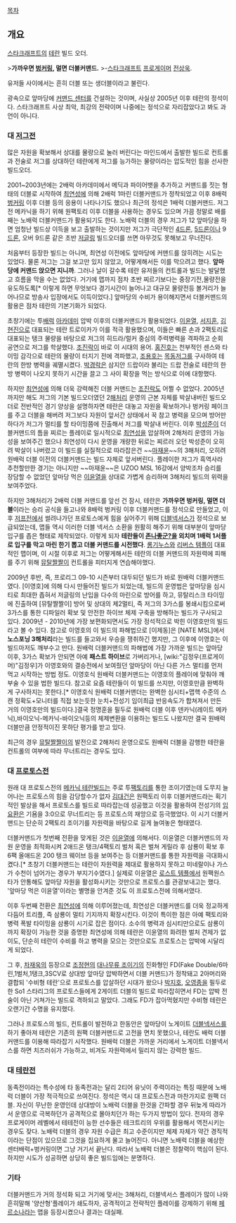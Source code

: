 [[목차]]
== 개요 ==
[[스타크래프트]]의 [[테란]] 빌드 오더.

>'''가까우면 [[벙커링]], 멀면 더블커맨드.'''
>-[[스타크래프트]] [[프로게이머]] [[전상욱]].

유저들 사이에서는 흔히 더블 또는 생더블이라고 불린다.

광속으로 앞마당에 [[커맨드 센터]]를 건설하는 것이며, 사실상 2005년 이후 테란의 정석이다. 스타크래프트 사상 최악, 최강의 전략이며 나중에는 정석으로 자리잡았다고 봐도 과언이 아니다.

=== 대 [[저그]]전 === 
많은 자원을 확보해서 상대를 물량으로 눌러 버린다는 마인드에서 출발한 빌드로 컨트롤과 전술로 저그를 상대하던 테란에게 저그를 능가하는 물량이라는 압도적인 힘을 선사한 빌드오더. 

2001~2003년에는 2배럭 아카데미에서 메딕과 파이어뱃을 추가하고 커맨드를 짓는 형태의 더블로 시작하여 [[최연성]]에 의해 2배럭 1마린 더블커맨드가 정착되었고 이후 8배럭 [[벙커링]] 이후 더블 등의 응용이 나타나기도 했으나 최근의 정석은 1배럭 더블커맨드. 저그전 메카닉을 하기 위해 원팩토리 이후 더블을 사용하는 경우도 있으며 가끔 정말로 배를 째는 노배럭 더블커맨드가 활용되기도 한다. 노배럭 더블의 경우 저그가 12 앞마당을 하면 엄청난 빌드상 이득을 보고 출발하는 것이지만 저그가 극단적인 [[4드론]], [[5드론]]이나 9[[드론]], 오버 9드론 같은 초반 [[저글링]] 빌드오더를 쓰면 아무것도 못해보고 무너진다.

처음부터 등장한 빌드는 아니며, 최연성 이전에도 앞마당에 커맨드를 앉히려는 시도는 있었다. 물론 저그는 그걸 보고만 있지 않았고, 어떻게해서든 이를 막으려고 했다. '''앞마당에 커맨드 앉으면 지니까'''. 그러나 날이 갈수록 테란 유저들의 컨트롤과 빌드는 발달했고 흐름을 막을 수는 없었다. 거기에 맵까지 점차 초반 찌르기보다는 중장기전,물량전을 유도하도록[* 이렇게 하면 무엇보다 경기시간이 늘어나고 대규모 물량전등 볼거리가 늘어나므로 방송사 입장에서도 이득이었다.] 앞마당의 수비가 용이해지면서 더블커맨드의 활용은 점차 테란의 기본기화가 되었다.

초창기에는 투[[배럭]] [[아카데미]] 압박 이후의 더블커맨드가 활용되었다. [[이윤열]], [[서지훈]], [[김현진]]으로 대표되는 테란 트로이카가 이를 적극 활용했으며, 이들은 빠른 손과 2팩토리로 대표되는 탱크 물량을 바탕으로 저그의 히드라/럴커 중심의 주력병력을 격파하고 순회공연으로 저그를 학살했다. [[조진락]]이 바로 이 시대의 용어. [[홍진호]]는 천부적인 센스와 타이밍 감각으로 테란의 물량이 터지기 전에 격파했고, [[조용호]]는 [[목동저그]]를 구사하여 테란의 한방 병력을 궤멸시켰다. [[박경락]]은 삼지안 드랍이라 불리는 드랍 전술로 테란의 한방 병력이 나오지 못하기 시간을 끌고 그 사이 확장을 먹는 방식으로 이에 대항했다.

하지만 [[최연성]]에 의해 더욱 강력해진 더블 커맨드는 [[조진락]]도 어쩔 수 없었다. 2005년 까지만 해도 저그의 기본 빌드오더였던 2[[해처리]] 운영의 근본 자체를 박살내버린 빌드오더로 전반적인 경기 양상을 설명하자면 테란은 대놓고 자원을 확보하거나 벙커링 페이크를 주고 더블을 해버려 저그보다 자원이 앞서간 상태에서 꾹 참고 병력을 모으며 방어만 하다가 저그가 멀티를 할 타이밍쯤에 진출해서 저그를 박살내 버린다. 이후 [[박성준]]이 더블커맨드의 틈을 찌르는 플레이로 일시적으로 [[최연성]]을 압살하며 2해처리 운영의 가능성을 보여주긴 했으나 최연성이 다시 운영을 개량한 뒤로는 찌르러 오던 박성준이 오히려 박살이 나버렸고 이 빌드를 실질적으로 따라잡은건 ~~[[마재윤]]~~의 3해처리, 오히려 원배럭 더블 이전의 더블커맨드는 빌드 자체로 앞서버린다. 플레이한 저그가 흑역사라 추천할만한 경기는 아니지만 ~~마재윤~~은 UZOO MSL 16강에서 양박조차 승리를 장담할 수 없었던 앞마당 먹은 [[이윤열]]을 상대로 가볍게 승리하며 3해처리 빌드의 위력을 보여주었다.

하지만 3해처리가 2배럭 더블 커맨드를 앞선 건 잠시, 테란은 '''가까우면 벙커링, 멀면 더블'''이라는 승리 공식을 들고나와 8배럭 벙커링 이후 더블커맨드를 정석으로 만들었고, 이후 [[저프전]]에서 썰려나가던 프로토스에게 힘을 실어주기 위해 [[더블넥서스]]가 정석으로 보급되었는데, 맵들 역시 이러한 더블 넥서스 소환을 원활히 해주기 위해 대부분이 앞마당 입구를 좁은 형태로 제작되었다. 이렇게 되자 '''테란들이 [[존나좋군?]]을 외치며 1배럭 1서플로 입구를 막고 마린 한기 뽑고 더블 커맨드를 시전했다'''. [[롱기누스]]와 [[리버스 템플]]이 대표적인 맵이며, 이 시절 이후로 저그는 어떻게해서든 테란의 더블 커맨드의 자원력에 피해를 주기 위해 [[뮤탈짤짤이]] 컨트롤을 피터지게 연습해야했다.

2009년 후반, 즉, 프로리그 09-10 시즌부터 대두되던 빌드가 바로 원배럭 더블커맨드였다. [이영호]에 의해 다시 만들어진 빌드가 되었는데, 빌드의 운영법은 앞마당을 심시티로 최대한 좁혀서 저글링의 난입을 다수의 마린으로 방어를 하고, 뮤탈리스크 타이밍에 진출하여 [뮤탈짤짤이] 방어 및 상대의 제2멀티, 즉 저그의 3가스를 봉쇄시킴으로써 3가스를 통한 디파일러 확보 및 안전한 하이브 체제 구축을 방해하는 빌드가 구사되고 있다. 2009년 - 2010년에 가장 보편화되면서도 가장 정석적으로 박힌 이영호만의 빌드라고 볼 수 있다. 참고로 이영호의 이 빌드의 파해법으로 [이제동]은 [NATE MSL]에서 '''노스포닝 3해처리'''라는 빌드를 들고와서 우승을 쟁취하긴 했지만, 그 이후에 이영호는 이 빌드마저도 깨부수고 만다. 원배럭 더블커맨드의 파해법에 가장 가까운 빌드는 앞마당 이후, 3가스 확보가 안되면 아예 '''패스트 하이브'''로 가버리거나, [wiki:"김정우(프로게이머)"김정우]가 이영호와의 결승전에서 보여줬던 앞마당이 아닌 다른 가스 멀티를 먼저 먹고 시작하는 방법 정도. 이영호식 원배럭 더블커맨드는 이영호의 플레이에 맞춰야 깨부술 수 있을 법한 빌드다. 참고로 요즘 테란들이 이 빌드를 쓰지만, 이영호만큼 완벽하게 구사하지는 못한다.[* 이영호식 원배럭 더블커맨더는 완벽한 심시티+맵핵 수준의 스캔 정확도+모니터를 직접 보는듯한 눈치+전성기 임이최급 반응속도가 합쳐져서 만든 거의 이영호만의 빌드이다.]결국 정명훈을 필두로 원배럭 더블 이후 덴카닉(레이트 메카닉),바이오닉-메카닉-바이오닉등의 체제변환을 이용하는 빌드도 나왔지만 결국 원배럭더블만큼 안정적이진 못하단 평가를 받고 있다.

최근의 경우 [[뮤탈짤짤이]]의 발전으로 2해처리 운영으로도 원배럭 더블을 감행한 테란을 컨트롤의 여부에 따라 무너트리는 경우도 있다.

=== 대 [[프로토스]]전 === 
원래 대 프로토스전의 [[메카닉 테란]]빌드는 주로 투[[팩토리]]를 통한 조이기였는데 도무지 늘어나는 프로토스의 힘을 감당할수가 없자 [[김대건]]은 원팩토리 이후 더블커맨드라는 획기적인 발상을 해서 프로토스를 빌드로 따라잡는데 성공했고 이것을 활용하여 전성기의 [[임요환]]은 기욤을 3:0으로 무너트리는 등 프로토스의 재앙으로 등극했었다. 이 시기 더블커맨드는 단순히 2팩토리 조이기를 자원력을 바탕으로 길게 늘여놓은 형태였다.

더블커맨드가 첫번째 전환을 맞게된 것은 [[이윤열]]에 의해서다. 이윤열은 더블커맨드의 자원 운영을 최적화시켜 2애드온 탱크/4팩토리 벌처 혹은 벌쳐 게릴라 후 삼룡이 확보 후 6팩 올애드온 200 탱크 웨이브 등을 보여주는 등 더블커맨드를 통한 자원력을 극대화시켰다.[* 초창기 더블커맨드는 테란이 자원력을 제대로 활용하지 못하고 미네랄이나 가스가 수천이 넘어가는 경우가 부지기수였다.] 실제로 이윤열은 [[로스트 템플]]에서 원팩원스타가 안통해도 앞마당 자원을 활성화시키는 것만으로 프로토스를 관광보내고는 했다. '앞마당 먹은 이윤열'이라는 별명을 안겨준 것도 이 프로토스전에 의해서였다.

이후 두번째 전환은 [[최연성]]에 의해 이루어졌는데, 최연성은 더블커맨드를 더욱 정교하게 다듬어 트리플, 즉 삼룡이 멀티 기지까지 확장시킨다. 이것이 특이한 점은 아예 팩토리와 병력 폭발 타이밍을 삼룡이 시기로 잡은 점이다. 소수의 병력과 심시티만으로도 삼룡이까지 확장이 가능한 것을 증명한 최연성에 의해 테란은 이윤열의 화려한 벌처 견제가 없이도, 단순히 테란이 수비를 하고 병력을 모으는 것만으로도 프로토스는 압박에 시달리게 되었다. 

그 후, [[차재욱]]의 등장으로 [[조정현#s-3|조정현]]의 [[대나무류 조이기]]의 진화형인 FD(Fake Double/6마린,1벌처,1탱크,3SCV로 상대방 앞마당 압박하면서 더블 커맨드)가 정착돼고 2아머리와 결합되 '수비형 테란'으로 프로토스를 압살하던 시대가 왔으나 [[박지호]], [[오영종]]을 필두로 한 So1 스타리그의 프로토스들에게 2게이트 더블의 빌드로 따라잡히면서 FD는 압박 전술이 아닌 거쳐가는 빌드로 격하되고 말았다. 그래도 FD가 잡아먹혔지만 수비형 테란은 오랜기간 수명을 유지했다.

그러나 프로토스의 빌드, 컨트롤이 발전하고 한동안은 앞마당이 노게이트 [[더블넥서스]]를 하기 좋아져 테란은 기존의 원팩 더블커맨드로 고전을 면치 못했으나, 테란도 배럭 더블커맨드를 이용해 따라잡기 시작했다. 원배럭 더블은 가까운 거리에서 노게이트 더블넥서스를 하면 치즈러쉬가 가능하고, 비겨도 자원력에서 밀리지 않는 강력한 빌드.

=== 대 [[테란]]전 === 
동족전이라는 특수성에 타 동족전과는 달리 2티어 유닛이 주력이라는 특징 때문에 노배럭 더블이 가장 적극적으로 쓰여진다. 정석은 역시 대 프로토스전과 마찬가지로 원팩 더블. 자신이 무난한 운영인데 상대방이 노배럭 더블을 한것을 간파할 경우 뒤늦게 따라가서 운영으로 극복하던가 공격적으로 몰아치던가 하는 두가지 방법이 있다. 전자의 경우 프로게이머 레벨에서 테테전이 능한 선수들은 테크트리의 우위를 활용해서 역전시키는 경우도 잦다. 노배럭 더블의 경우 자원 수급은 최고 수준이지만 체제 자체가 약간 경직적이라는 단점이 있으므로 그것을 집요하게 물고 늘어진다. 아니면 노배럭 더블을 예상한 센터배럭+벙커링이면 그냥 거기서 끝난다. 따라서 노배럭 더블은 정찰력이 핵심이 된다. 하지만 시도가 성공하면 상당히 좋은 빌드임에는 분명하다.


=== 기타 ===

더블커맨드가 거의 정석화 되고 거기에 맞서는 3해처리, 더블넥서스 플레이가 많이 나와 흔히말해 '양산형'플레이가 쇄도하자, 공격적이고 전략적인 플레이를 강제하기 위해 [[페르소나]]라는 맵을 등장시켰으나 결과는 대실패. 
